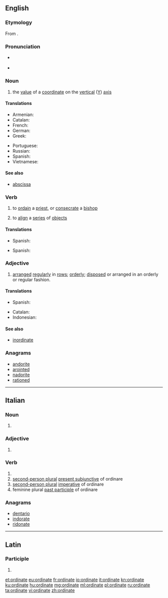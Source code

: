 {{also|Ordinate}}
==English==

===Etymology===
From {{etyl|la|en}} {{m|la|ordinatus}}.

===Pronunciation=== 
* {{a|UK}} {{IPA|/ˈɔːdənət/|lang=en}} {{qualifier|noun}}
* {{a|US}} {{IPA|/ˈɔːɹ.dənɪt/|lang=en}} {{qualifier|noun}}

===Noun===
{{en-noun}}

# {{context|mathematics|lang=en}} the [[value]] of a [[coordinate]] on the [[vertical]] ([[Y]]) [[axis]]

====Translations====
{{trans-top|''y'' coordinate}}
* Armenian: {{t|hy|օրդինատ|sc=Armn}}
* Catalan: {{t+|ca|ordenada}}
* French: {{t+|fr|ordonnée|f}}
* German: {{t+|de|Ordinate|f}}
* Greek: {{t+|el|τεταγμένη|f|tr=tetagméni}}
{{trans-mid}}
* Portuguese: {{t+|pt|ordenada|f}}
* Russian: {{t+|ru|ордина́та|f|sc=Cyrl}}
* Spanish: {{t+|es|ordenada|f}}
* Vietnamese: {{t+|vi|tung độ}}
{{trans-bottom}}

====See also====
* [[abscissa]]

===Verb===
{{en-verb|ordinat}}

# {{context|transitive|lang=en}} to [[ordain]] a [[priest]], or [[consecrate]] a [[bishop]]
# {{context|transitive|lang=en}} to [[align]] a [[series]] of [[object]]s

====Translations====
{{trans-top|to ordain a priest or consecrate a bishop}}
* Spanish: {{t|es|ordenar}}
{{trans-mid}}
{{trans-bottom}}

{{trans-top|to align a series of objects}}
* Spanish: {{t|es|alinear}}
{{trans-mid}}
{{trans-bottom}}

===Adjective===
{{en-adj}}

# [[arranged]] [[regularly]] in [[row]]s; [[orderly]]; [[dispose|disposed]] or arranged in an orderly or regular fashion.

====Translations====
{{trans-top|arranged regularly in rows; orderly; disposed or arranged in an orderly or regular fashion.
}}
* Spanish: {{t|es|ordenado}}
{{trans-mid}}
{{trans-bottom}}

{{checktrans-top}}
* Catalan: {{t-check|ca|ordenada}}
* Indonesian: {{t-check|id|ordinat}}
{{trans-bottom}}

====See also====
* [[inordinate]]

===Anagrams===
* [[andorite#English|andorite]]
* [[arointed#English|arointed]]
* [[nadorite#English|nadorite]]
* [[rationed#English|rationed]]

----

==Italian==

===Noun===
{{head|it|plural|g=f}}

# {{plural of|ordinata|lang=it}}

===Adjective===
{{head|it|adjective form|g=f-p}}

# {{feminine plural of|ordinato|lang=it}}

===Verb===
{{head|it|verb form}}

# {{inflection of|ordinare||2|p|pres|lang=it}}
# [[second-person plural]] [[present subjunctive]] of ordinare
# [[second-person plural]] [[imperative]] of ordinare
# feminine plural [[past participle]] of ordinare

===Anagrams===
* [[dentario#Italian|dentario]]
* [[indorate#Italian|indorate]]
* [[ridonate#Italian|ridonate]]

----

==Latin==

===Participle===
{{la-part-form|ōrdināte}}

# {{inflection of|ōrdinātus||voc|m|s|lang=la}}

[[et:ordinate]]
[[eu:ordinate]]
[[fr:ordinate]]
[[io:ordinate]]
[[it:ordinate]]
[[kn:ordinate]]
[[ku:ordinate]]
[[hu:ordinate]]
[[mg:ordinate]]
[[ml:ordinate]]
[[pl:ordinate]]
[[ru:ordinate]]
[[ta:ordinate]]
[[vi:ordinate]]
[[zh:ordinate]]
